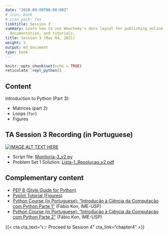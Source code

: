 ```yaml
---
date: "2018-09-09T00:00:00Z"
# icon: book
# icon_pack: fas
linktitle: Session 3
summary: Learn how to use Wowchemy's docs layout for publishing online courses, software
  documentation, and tutorials.
title: Session 3 (May 04, 2021)
weight: 3
output: md_document
type: book
---
```


```r
knitr::opts_chunk$set(echo = TRUE)
reticulate::repl_python()
```

## Content
Introduction to Python (Part 3):

- Matrices (part 2)
- Loops (`for`)
- Figures

## TA Session 3 Recording (in Portuguese)

[![IMAGE ALT TEXT HERE](https://img.youtube.com/vi/t4zG4EEcyMU/maxresdefault.jpg)](https://www.youtube.com/watch?v=t4zG4EEcyMU)

- Script file: [Monitoria-3_v2.py](../Monitoria-3_v2.py)
- Problem Set 1 Solution: [Lista-1_Resolucao_v2.pdf](../Lista-1_Resolucao_v2.pdf)


## Complementary content
- [PEP 8 (Style Guide for Python)](https://www.python.org/dev/peps/pep-0008/)
- [Pyplot Tutorial (Figures)](https://matplotlib.org/2.0.2/users/pyplot_tutorial.html)
- [Python Course (in Portuguese): "Introdução à Ciência da Computação com Python Parte 1"](https://www.coursera.org/learn/ciencia-computacao-python-conceitos) (Fábio Kon, IME-USP)
- [Python Course (in Portuguese): "Introdução à Ciência da Computação com Python Parte 2"](https://www.coursera.org/learn/ciencia-computacao-python-conceitos-2) (Fábio Kon, IME-USP)

{{< cta cta_text="👉 Proceed to Session 4" cta_link="chapter4" >}}
